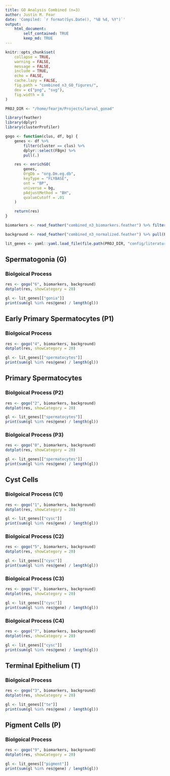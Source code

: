 ```yaml
---
title: GO Analysis Combined (n=3)
author: Justin M. Fear
date: 'Compiled: `r format(Sys.Date(), "%B %d, %Y")`'
output: 
    html_document:
        self_contained: TRUE
        keep_md: TRUE
---
```


```r
knitr::opts_chunk$set(
    collapse = TRUE,
    warning = FALSE,
    message = FALSE,
    include = TRUE,
    echo = FALSE,
    cache.lazy = FALSE,
    fig.path = "combined_n3_GO_figures/",
    dev = c("png", "svg"),
    fig.width = 8
)
```
```r
PROJ_DIR <- "/home/fearjm/Projects/larval_gonad"
```

```r
library(feather)
library(dplyr)
library(clusterProfiler)
```

```r
gogo <- function(clus, df, bg) {
    genes <- df %>%
        filter(cluster == clus) %>%
        dplyr::select(FBgn) %>%
        pull(.)

    res <- enrichGO(
        genes,
        OrgDb = "org.Dm.eg.db",
        keyType = "FLYBASE",
        ont = "BP",
        universe = bg,
        pAdjustMethod = "BH",
        qvalueCutoff = .01
    )

    return(res)
}
```

```r
biomarkers <- read_feather("combined_n3_biomarkers.feather") %>% filter(p_val_adj <= 0.001)
```

```r
background <- read_feather("combined_n3_normalized.feather") %>% pull(FBgn)
```

```r
lit_genes <- yaml::yaml.load_file(file.path(PROJ_DIR, "config/literature_genes.yaml"))
```

## Spermatogonia (G)

### Biolgoical Process
```r
res <- gogo("6", biomarkers, background)
dotplot(res, showCategory = 20)
```

```r
gl <- lit_genes[["gonia"]]
print(sum(gl %in% res@gene) / length(gl))
```

## Early Primary Spermatocytes (P1)

### Biolgoical Process
```r
res <- gogo("4", biomarkers, background)
dotplot(res, showCategory = 20)
```

```r
gl <- lit_genes[["spermatocytes"]]
print(sum(gl %in% res@gene) / length(gl))
```

## Primary Spermatocytes 

### Biolgoical Process (P2)
```r
res <- gogo("2", biomarkers, background)
dotplot(res, showCategory = 20)
```

```r
gl <- lit_genes[["spermatocytes"]]
print(sum(gl %in% res@gene) / length(gl))
```

### Biolgoical Process (P3)
```r
res <- gogo("0", biomarkers, background)
dotplot(res, showCategory = 20)
```

```r
gl <- lit_genes[["spermatocytes"]]
print(sum(gl %in% res@gene) / length(gl))
```

## Cyst Cells

### Biolgoical Process (C1)
```r
res <- gogo("1", biomarkers, background)
dotplot(res, showCategory = 20)
```

```r
gl <- lit_genes[["cysc"]]
print(sum(gl %in% res@gene) / length(gl))
```

### Biolgoical Process (C2)
```r
res <- gogo("5", biomarkers, background)
dotplot(res, showCategory = 20)
```

```r
gl <- lit_genes[["cysc"]]
print(sum(gl %in% res@gene) / length(gl))
```

### Biolgoical Process (C3)
```r
res <- gogo("8", biomarkers, background)
dotplot(res, showCategory = 20)
```

```r
gl <- lit_genes[["cysc"]]
print(sum(gl %in% res@gene) / length(gl))
```

### Biolgoical Process (C4)
```r
res <- gogo("7", biomarkers, background)
dotplot(res, showCategory = 20)
```

```r
gl <- lit_genes[["cysc"]]
print(sum(gl %in% res@gene) / length(gl))
```

## Terminal Epithelium (T)

### Biolgoical Process
```r
res <- gogo("3", biomarkers, background)
dotplot(res, showCategory = 20)
```

```r
gl <- lit_genes[["te"]]
print(sum(gl %in% res@gene) / length(gl))
```

## Pigment Cells (P)

### Biolgoical Process
```r
res <- gogo("9", biomarkers, background)
dotplot(res, showCategory = 20)
```

```r
gl <- lit_genes[["pigment"]]
print(sum(gl %in% res@gene) / length(gl))
```
